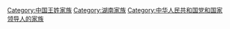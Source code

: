 [[Category:中国王姓家族|Category:中国王姓家族]]
[[Category:湖南家族|Category:湖南家族]]
[[Category:中华人民共和国党和国家领导人的家族|Category:中华人民共和国党和国家领导人的家族]]